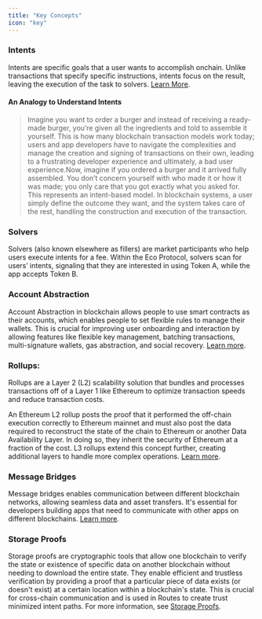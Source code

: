 ```yaml
---
title: "Key Concepts"
icon: "key"
---
```


### Intents

Intents are specific goals that a user wants to accomplish onchain. Unlike transactions that specify specific instructions, intents focus on the result, leaving the execution of the task to solvers. [Learn More](https://www.paradigm.xyz/2023/06/intents).

#### An Analogy to Understand Intents

> Imagine you want to order a burger and instead of receiving a ready-made burger, you’re given all the ingredients and told to assemble it yourself. This is how many blockchain transaction models work today; users and app developers have to navigate the complexities and manage the creation and signing of transactions on their own, leading to a frustrating developer experience and ultimately, a bad user experience.Now, imagine if you ordered a burger and it arrived fully assembled. You don’t concern yourself with who made it or how it was made; you only care that you got exactly what you asked for. This represents an intent-based model. In blockchain systems, a user simply define the outcome they want, and the system takes care of the rest, handling the construction and execution of the transaction.

### Solvers

Solvers (also known elsewhere as fillers) are market participants who help users execute intents for a fee. Within the Eco Protocol, solvers scan for users’ intents, signaling that they are interested in using Token A, while the app accepts Token B.

### Account Abstraction

Account Abstraction in blockchain allows people to use smart contracts as their accounts, which enables people to set flexible rules to manage their wallets. This is crucial for improving user onboarding and interaction by allowing features like flexible key management, batching transactions, multi-signature wallets, gas abstraction, and social recovery. [Learn more](https://ethereum.org/en/roadmap/account-abstraction/).

### Rollups:

Rollups are a Layer 2 (L2) scalability solution that bundles and processes transactions off of a Layer 1 like Ethereum to optimize transaction speeds and reduce transaction costs.

An Ethereum L2 rollup posts the proof that it performed the off-chain execution correctly to Ethereum mainnet and must also post the data required to reconstruct the state of the chain to Ethereum or another Data Availability Layer. In doing so, they inherit the security of Ethereum at a fraction of the cost. L3 rollups extend this concept further, creating additional layers to handle more complex operations. [Learn more](https://ethereum.org/en/layer-2/).

### Message Bridges

Message bridges enables communication between different blockchain networks, allowing seamless data and asset transfers. It's essential for developers building apps that need to communicate with other apps on different blockchains. [Learn more](https://ethereum.org/en/developers/docs/bridges/).

### Storage Proofs

Storage proofs are cryptographic tools that allow one blockchain to verify the state or existence of specific data on another blockchain without needing to download the entire state. They enable efficient and trustless verification by providing a proof that a particular piece of data exists (or doesn't exist) at a certain location within a blockchain's state. This is crucial for cross-chain communication and is used in Routes to create trust minimized intent paths. For more information, see [Storage Proofs](/routes/routes-architecture/native-route-prover-contract/storage-proofs).